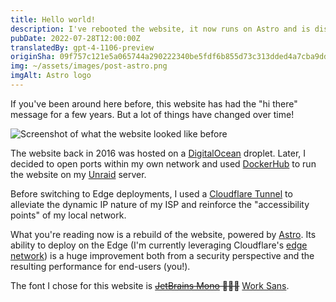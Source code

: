 ```yaml
---
title: Hello world!
description: I've rebooted the website, it now runs on Astro and is distributed on the Edge!
pubDate: 2022-07-28T12:00:00Z
translatedBy: gpt-4-1106-preview
originSha: 09f757c121e5a065744a290222340be5fdf6b855d73c313dded4a7cba9dd791d
img: ~/assets/images/post-astro.png
imgAlt: Astro logo
---
```



If you've been around here before, this website has had the "hi there" message for a few years. But a lot of things have changed over time!

<Image
  src={OldWebsiteImage}
  alt="Screenshot of what the website looked like before"
  format="webp"
/>

The website back in 2016 was hosted on a [DigitalOcean](https://digitalocean.com) droplet. Later,
I decided to open ports within my own network and used [DockerHub](https://hub.docker.com/r/barrenechea/barrenechea-website)
to run the website on my [Unraid](https://unraid.net) server.

Before switching to Edge deployments, I used a [Cloudflare Tunnel](https://www.cloudflare.com/products/tunnel/)
to alleviate the dynamic IP nature of my ISP and reinforce the "accessibility points" of my local network.

What you're reading now is a rebuild of the website, powered by [Astro](https://astro.build). Its ability
to deploy on the Edge (I'm currently leveraging Cloudflare's [edge network](https://www.cloudflare.com/learning/cdn/glossary/edge-server/)) is a huge improvement both from a security perspective
and the resulting performance for end-users (you!).

The font I chose for this website is ~~[JetBrains Mono](https://www.jetbrains.com/lp/mono/) 👨🏻‍💻~~ [Work Sans](https://fonts.google.com/specimen/Work+Sans).
